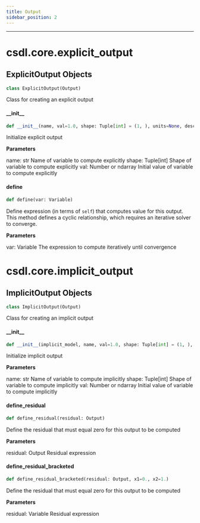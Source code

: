 ```yaml
---
title: Output
sidebar_position: 2
---
```


------------------------------------------------------------------------


<a id="csdl.core.explicit_output"></a>

# csdl.core.explicit\_output

<a id="csdl.core.explicit_output.ExplicitOutput"></a>

## ExplicitOutput Objects

```python
class ExplicitOutput(Output)
```

Class for creating an explicit output

<a id="csdl.core.explicit_output.ExplicitOutput.__init__"></a>

#### \_\_init\_\_

```python
def __init__(name, val=1.0, shape: Tuple[int] = (1, ), units=None, desc='', tags=None, shape_by_conn=False, copy_shape=None, res_units=None, lower=None, upper=None, ref=1.0, ref0=0.0, res_ref=1.0, *args, **kwargs, *, ,)
```

Initialize explicit output

**Parameters**

name: str
    Name of variable to compute explicitly
shape: Tuple[int]
    Shape of variable to compute explicitly
val: Number or ndarray
    Initial value of variable to compute explicitly

<a id="csdl.core.explicit_output.ExplicitOutput.define"></a>

#### define

```python
def define(var: Variable)
```

Define expression (in terms of ``self``) that computes value for
this output. This method defines a cyclic relationship, which
requires an iterative solver to converge.

**Parameters**

var: Variable
    The expression to compute iteratively until convergence

<a id="csdl.core.implicit_output"></a>

# csdl.core.implicit\_output

<a id="csdl.core.implicit_output.ImplicitOutput"></a>

## ImplicitOutput Objects

```python
class ImplicitOutput(Output)
```

Class for creating an implicit output

<a id="csdl.core.implicit_output.ImplicitOutput.__init__"></a>

#### \_\_init\_\_

```python
def __init__(implicit_model, name, val=1.0, shape: Tuple[int] = (1, ), units=None, res_units=None, desc='', lower=None, upper=None, ref=1.0, ref0=0.0, res_ref=1.0, tags=None, shape_by_conn=False, copy_shape=None, *args, **kwargs, *, ,)
```

Initialize implicit output

**Parameters**

name: str
    Name of variable to compute implicitly
shape: Tuple[int]
    Shape of variable to compute implicitly
val: Number or ndarray
    Initial value of variable to compute implicitly

<a id="csdl.core.implicit_output.ImplicitOutput.define_residual"></a>

#### define\_residual

```python
def define_residual(residual: Output)
```

Define the residual that must equal zero for this output to be
computed

**Parameters**

residual: Output
    Residual expression

<a id="csdl.core.implicit_output.ImplicitOutput.define_residual_bracketed"></a>

#### define\_residual\_bracketed

```python
def define_residual_bracketed(residual: Output, x1=0., x2=1.)
```

Define the residual that must equal zero for this output to be
computed

**Parameters**

residual: Variable
    Residual expression

